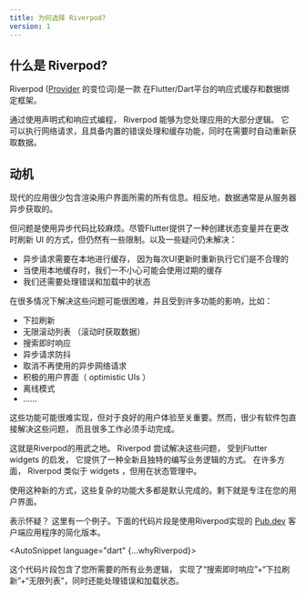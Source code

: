 ```yaml
---
title: 为何选择 Riverpod?
version: 1
---
```



## 什么是 Riverpod?

Riverpod ([Provider](https://pub.dev/packages/provider) 的变位词)是一款
在Flutter/Dart平台的响应式缓存和数据绑定框架。

通过使用声明式和响应式编程， Riverpod 能够为您处理应用的大部分逻辑。
它可以执行网络请求，且具备内置的错误处理和缓存功能，同时在需要时自动重新获取数据。

## 动机

现代的应用很少包含渲染用户界面所需的所有信息。相反地，数据通常是从服务器异步获取的。

但问题是使用异步代码比较麻烦。尽管Flutter提供了一种创建状态变量并在更改时刷新 UI
的方式，但仍然有一些限制。以及一些疑问仍未解决：

- 异步请求需要在本地进行缓存， 因为每次UI更新时重新执行它们是不合理的
- 当使用本地缓存时，我们一不小心可能会使用过期的缓存
- 我们还需要处理错误和加载中的状态

在很多情况下解决这些问题可能很困难，并且受到许多功能的影响，比如：

- 下拉刷新
- 无限滚动列表 （滚动时获取数据）
- 搜索即时响应
- 异步请求防抖
- 取消不再使用的异步网络请求
- 积极的用户界面（ optimistic UIs ）
- 离线模式
- ……

这些功能可能很难实现，但对于良好的用户体验至关重要。然而，很少有软件包直接解决这些问题，
而且很多工作必须手动完成。

这就是Riverpod的用武之地。
Riverpod 尝试解决这些问题， 受到Flutter widgets 的启发，
它提供了一种全新且独特的编写业务逻辑的方式。
在许多方面， Riverpod 类似于 widgets ，但用在状态管理中。

使用这种新的方式，这些复杂的功能大多都是默认完成的。剩下就是专注在您的用户界面。

表示怀疑？ 这里有一个例子。下面的代码片段是使用Riverpod实现的 [Pub.dev](https://github.com/rrousselGit/riverpod/tree/master/examples/pub)
客户端应用程序的简化版本。

<AutoSnippet language="dart" {...whyRiverpod}></AutoSnippet>

这个代码片段包含了您所需要的所有业务逻辑，
实现了“搜索即时响应”+“下拉刷新”+“无限列表”，同时还能处理错误和加载状态。
